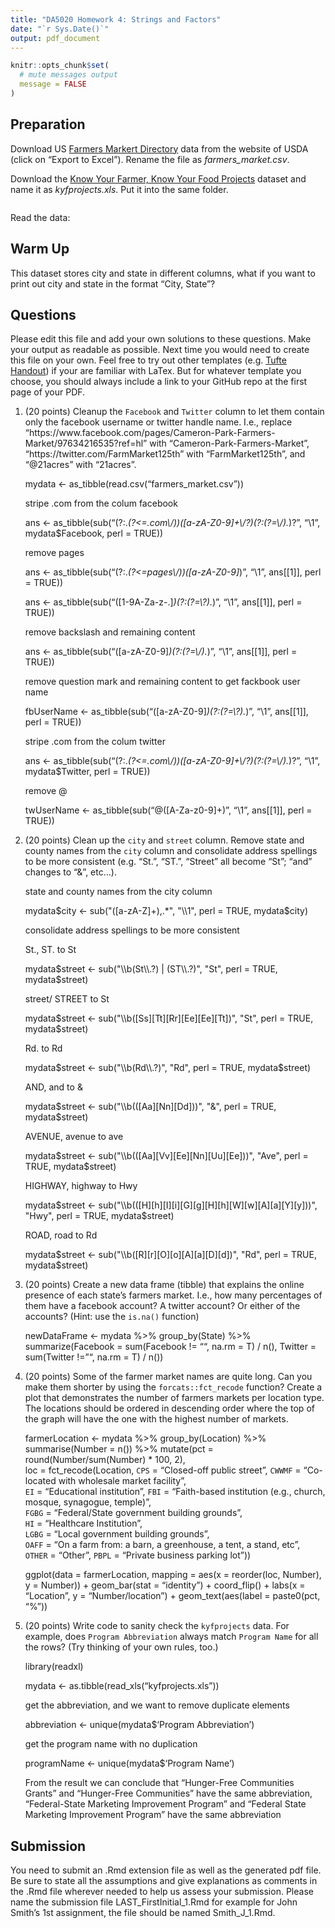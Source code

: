 ```yaml
---
title: "DA5020 Homework 4: Strings and Factors"
date: "`r Sys.Date()`"
output: pdf_document
---
```


```r
knitr::opts_chunk$set(
  # mute messages output
  message = FALSE
)
```

## Preparation

Download US [Farmers Markert Directory](https://www.ams.usda.gov/local-food-directories/farmersmarkets) data from the website of USDA (click on "Export to Excel"). Rename the file as _farmers_market.csv_.

Download the [Know Your Farmer, Know Your Food Projects](https://catalog.data.gov/dataset/know-your-farmer-know-your-food-projects) dataset and name it as _kyfprojects.xls_. Put it into the same folder.


```r

```

Read the data:


## Warm Up

This dataset stores city and state in different columns, what if you want to
print out city and state in the format "City, State"?


## Questions

Please edit this file and add your own solutions to these questions.
Make your output as readable as possible. Next time you would need to create this file on your own. Feel free to try out other templates (e.g. [Tufte Handout](http://rstudio.github.io/tufte/)) if your are familiar with LaTex. But for whatever template you choose, you should always include a link to your GitHub repo at the first page of your PDF.

1. (20 points) Cleanup the `Facebook` and `Twitter` column to let them contain only the facebook username or twitter handle name. I.e., replace "https://www.facebook.com/pages/Cameron-Park-Farmers-Market/97634216535?ref=hl" with "Cameron-Park-Farmers-Market", "https://twitter.com/FarmMarket125th" with "FarmMarket125th", and "\@21acres" with "21acres".

	mydata <- as_tibble(read.csv("farmers_market.csv"))

	stripe .com from the colum facebook

	ans <- as_tibble(sub("(?:.*(?<=.com\\/))([a-zA-Z0-9]+\\/?)(?:(?=\\/).*)?", "\\1", 
			      mydata$Facebook, perl = TRUE))

	remove pages

	ans <- as_tibble(sub("(?:.*(?<=pages\\/))([a-zA-Z0-9]*)", "\\1", ans[[1]], perl = TRUE))

	ans <- as_tibble(sub("([1-9A-Za-z-.]*)(?:(?=\\?).*)", "\\1", ans[[1]], perl = TRUE))

	remove backslash and remaining content

	ans <- as_tibble(sub("([a-zA-Z0-9]*)(?:(?=\\/).*)", "\\1", ans[[1]], perl = TRUE))

	remove question mark and remaining content to get fackbook user name 

	fbUserName <- as_tibble(sub("([a-zA-Z0-9]*)(?:(?=\\?).*)", "\\1", ans[[1]], perl = TRUE))



	stripe .com from the colum twitter

	ans <- as_tibble(sub("(?:.*(?<=.com\\/))([a-zA-Z0-9]+\\/?)(?:(?=\\/).*)?", "\\1", 
			      mydata$Twitter, perl = TRUE))

	remove @

	twUserName <- as_tibble(sub("@([A-Za-z0-9]+)", "\\1", ans[[1]], perl = TRUE))


2. (20 points) Clean up the `city` and `street` column. Remove state and county names from the `city` column and consolidate address spellings to be more consistent (e.g. "St.", "ST.", "Street" all become "St"; "and" changes to "&", etc...).

	state and county names from the city column

	mydata$city <- sub("([a-zA-Z]+),.*", "\\1", perl = TRUE, mydata$city)

	consolidate address spellings to be more consistent

	St., ST. to St

	mydata$street <- sub("\\b(St\\.?) | (ST\\.?)", "St", perl = TRUE, mydata$street)

	street/ STREET to St

	mydata$street <- sub("\\b([Ss][Tt][Rr][Ee][Ee][Tt])", "St", perl = TRUE, mydata$street)

	Rd. to Rd

	mydata$street <- sub("\\b(Rd\\.?)", "Rd", perl = TRUE, mydata$street)

	AND, and to &

	mydata$street <- sub("\\b(([Aa][Nn][Dd]))", "&", perl = TRUE, mydata$street)

	AVENUE, avenue to ave

	mydata$street <- sub("\\b(([Aa][Vv][Ee][Nn][Uu][Ee]))", "Ave", perl = TRUE, mydata$street)

	HIGHWAY, highway to Hwy

	mydata$street <- sub("\\b(([H][h][I][i][G][g][H][h][W][w][A][a][Y][y]))", "Hwy", perl = TRUE, mydata$street)

	ROAD, road to Rd

	mydata$street <- sub("\\b([R][r][O][o][A][a][D][d])", "Rd", perl = TRUE, mydata$street)

3. (20 points) Create a new data frame (tibble) that explains the online presence of each state's farmers market. I.e., how many percentages of them have a facebook account? A twitter account? Or either of the accounts? (Hint: use the `is.na()` function)

	newDataFrame <- mydata %>% group_by(State) %>% summarize(Facebook = sum(Facebook != "", na.rm = T) / n(), Twitter = sum(Twitter != "", na.rm = T) / n())

4. (20 points) 
    Some of the farmer market names are quite long. Can you make them shorter by using the `forcats::fct_recode` function? Create a plot that demonstrates the number of farmers markets per location type. The locations should be ordered in descending order where the top of the graph will have the one with the highest number of markets.

	farmerLocation <- mydata %>% group_by(Location) %>% summarise(Number = n()) %>% mutate(pct = round(Number/sum(Number) * 		100, 2), 										      
	loc = fct_recode(Location,
	`CPS` = "Closed-off public street",													`CWWMF` = "Co-located with wholesale market facility", 										
	`EI` = "Educational institution", 
	`FBI` = "Faith-based institution (e.g., church, mosque, synagogue, temple)",							
	`FGBG` = "Federal/State government building grounds",										
	`HI` = "Healthcare Institution", 												
	`LGBG` = "Local government building grounds", 											
	`OAFF` = "On a farm from: a barn, a greenhouse, a tent, a stand, etc", 								
	`OTHER` = "Other",
	`PBPL` = "Private business parking lot"))


	ggplot(data = farmerLocation, mapping = aes(x = reorder(loc, Number), y = Number)) + 
	    geom_bar(stat = "identity") + coord_flip() + 
	    labs(x = "Location", y = "Number/location") + 
	    geom_text(aes(label = paste0(pct, "%"))

5. (20 points) Write code to sanity check the `kyfprojects` data. For example, does `Program Abbreviation` always match `Program Name` for all the rows? (Try thinking of your own rules, too.)

	library(readxl)

	mydata <- as.tibble(read_xls("kyfprojects.xls"))

	get the abbreviation, and we want to remove duplicate elements

	abbreviation <- unique(mydata$'Program Abbreviation')

	get the program name with no duplication

	programName <- unique(mydata$'Program Name')

	From the result we can conclude that "Hunger-Free Communities Grants" and "Hunger-Free Communities"
	have the same abbreviation, "Federal-State Marketing Improvement Program" and "Federal State Marketing Improvement Program"
	have the same abbreviation

## Submission
You need to submit an .Rmd extension file as well as the generated pdf file. Be sure to state all the assumptions and give explanations as comments in the .Rmd file wherever needed to help us assess your submission. Please name the submission file LAST_FirstInitial_1.Rmd for example for John Smith's 1st assignment, the file should be named Smith_J_1.Rmd. 
